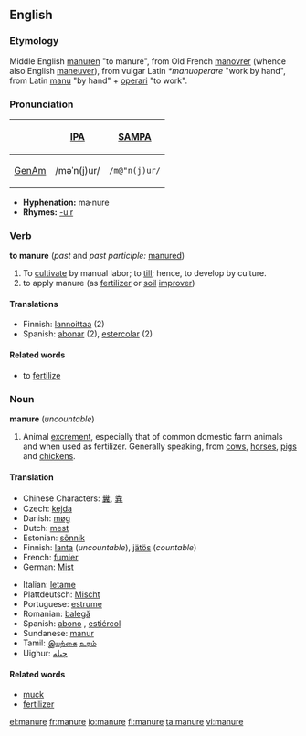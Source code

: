 ==English==
===Etymology===
Middle English [[manuren]] "to manure", from Old French [[manovrer]] (whence also English [[maneuver]]), from vulgar Latin ''*manuoperare'' "work by hand", from Latin [[manus|manu]] "by hand" + [[operari]] "to work".

===Pronunciation===
{| border=1 cellpadding=5
! !! [[w:International Phonetic Alphabet|IPA]] !! [[w:SAMPA|SAMPA]]
|-
! [[GenAm]]
| /məˈn(j)ur/ || <tt>/m@"n(j)ur/</tt>
|}

*'''Hyphenation:''' ma·nure
*'''Rhymes:''' [[Rhymes:English:-uːr|-uːr]]


===Verb===
'''to manure''' (''past'' and ''past participle:'' [[manured]])
#To [[cultivate]] by manual labor; to [[till]]; hence, to develop by culture.
#to apply manure (as [[fertilizer]] or [[soil]] [[improver]])

====Translations====
*Finnish: [[lannoittaa]] (2)
*Spanish: [[abonar]] (2), [[estercolar]] (2)

====Related words====
*to [[fertilize]]


===Noun===
'''manure''' (''uncountable'')

# Animal [[excrement]], especially that of common domestic farm animals and when used as fertilizer. Generally speaking, from [[cow]]s, [[horse]]s, [[pig]]s and [[chicken]]s.

====Translation====
{{top}}
*Chinese Characters: [[糞]], [[粪]]
*Czech: [[kejda]]
*Danish: [[møg]]
*Dutch: [[mest]] {{m}}
*Estonian: [[sõnnik]]
*Finnish: [[lanta]] (''uncountable''), [[jätös]] (''countable'')
*French: [[fumier]] {{m}}
*German: [[Mist]] {{m}}
{{mid}}
*Italian: [[letame]]
*Plattdeutsch: [[Mischt]] {{m}}
*Portuguese: [[estrume]] {{m}}
*Romanian: [[balegă]] {{f}}
*Spanish: [[abono]] {{m}}, [[estiércol]] {{m}}
*Sundanese: [[manur]]
*Tamil: [[இயற்கை]] [[உரம்]]
*Uighur: [[چىلە]]
{{bottom}}

====Related words====
*[[muck]]
*[[fertilizer]]

[[el:manure]]
[[fr:manure]]
[[io:manure]]
[[fi:manure]]
[[ta:manure]]
[[vi:manure]]